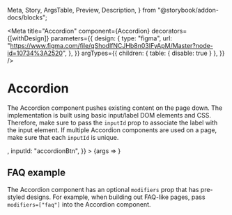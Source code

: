   Meta,
  Story,
  ArgsTable,
  Preview,
  Description,
} from "@storybook/addon-docs/blocks";

<Meta
  title="Accordion"
  component={Accordion}
  decorators={[withDesign]}
  parameters={{
    design: {
      type: "figma",
      url:
        "https://www.figma.com/file/qShodlfNCJHb8n03IFyApM/Master?node-id=10734%3A2520",
    },
  }}
  argTypes={{
    children: { table: { disable: true } },
  }}
/>

# Accordion

<Description of={Accordion} />

The Accordion component pushes existing content on the page down. The
implementation is built using basic input/label DOM elements and CSS.
Therefore, make sure to pass the `inputId` prop to associate the label with
the input element. If multiple Accordion components are used on a page, make
sure that each `inputId` is unique.

<Preview withToolbar>
  <Story
    name="Basic"
    args={{
      accordionLabel: "Click to expand",
      children: <ListStory {...ListStory.args} />,
      inputId: "accordionBtn",
    }}
  >
    {args => <Accordion {...args} />}
  </Story>
</Preview>

<ArgsTable story="Basic" />

## FAQ example

The Accordion component has an optional `modifiers` prop that has pre-styled
designs. For example, when building out FAQ-like pages, pass
`modifiers=["faq"]` into the Accordion component.

<Preview withToolbar>
  <Story story={stories.AccordionAsFAQSet} />
</Preview>
